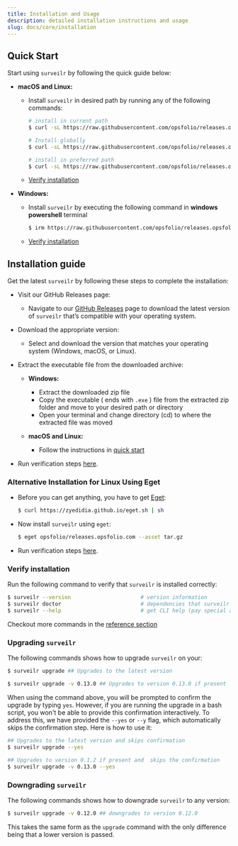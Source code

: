 ```yaml
---
title: Installation and Usage
description: detailed installation instructions and usage
slug: docs/core/installation
---
```


## Quick Start

Start using `surveilr` by following the quick guide below:

- **macOS and Linux:**

  - Install `surveilr` in desired path by running any of the following commands:

    ```bash
    # install in current path
    $ curl -sL https://raw.githubusercontent.com/opsfolio/releases.opsfolio.com/main/surveilr/install.sh | sh

    # Install globally
    $ curl -sL https://raw.githubusercontent.com/opsfolio/releases.opsfolio.com/main/surveilr/install.sh |      SURVEILR_HOME="$HOME/bin" sh

    # install in preferred path
    $ curl -sL https://raw.githubusercontent.com/opsfolio/releases.opsfolio.com/main/surveilr/install.sh | SURVEILR_HOME="/path/to/directory" sh
    ```

  - [Verify installation](/docs/core/installation#verify-installation)

- **Windows:**

  - Install `surveilr` by executing the following command in **windows powershell** terminal

    ```bash
    $ irm https://raw.githubusercontent.com/opsfolio/releases.opsfolio.com/refs/heads/main/surveilr/install.ps1 | iex
    ```

  - [Verify installation](/docs/core/installation#verify-installation)

## Installation guide

Get the latest `surveilr` by following these steps to complete the installation:

- Visit our GitHub Releases page:

   - Navigate to our [GitHub Releases](https://github.com/opsfolio/releases.opsfolio.com/releases) page to download the latest version of `surveilr` that’s compatible with your operating system.

-  Download the appropriate version:

   - Select and download the version that matches your operating system (Windows, macOS, or Linux).

- Extract the executable file from the downloaded archive:

   - **Windows:**

     - Extract the downloaded zip file
     - Copy the executable ( ends with `.exe` ) file from the extracted zip folder and move to your desired path or directory
     - Open your terminal and change directory (cd) to where the extracted file was moved

   - **macOS and Linux:**
     - Follow the instructions in [quick start](/docs/core/installation#quick-start)

- Run verification steps [here](/docs/core/installation#verify-installation).


### Alternative Installation for Linux Using Eget

- Before you can get anything, you have to get [Eget](https://github.com/zyedidia/eget):

   ```bash
   $ curl https://zyedidia.github.io/eget.sh | sh
   ```

- Now install `surveilr` using `eget`:

   ```bash
   $ eget opsfolio/releases.opsfolio.com --asset tar.gz
   ```

- Run verification steps [here](/docs/core/installation#verify-installation).

### Verify installation

Run the following command to verify that `surveilr` is installed correctly:

```bash
$ surveilr --version                      # version information
$ surveilr doctor                         # dependencies that surveilr uses
$ surveilr --help                         # get CLI help (pay special attention to ENV var names)
```

Checkout more commands in the [reference section](/docs/core/cli/cli-commands)


### Upgrading `surveilr`

The following commands shows how to upgrade `surveilr` on your:

```bash
$ surveilr upgrade ## Upgrades to the latest version

$ surveilr upgrade -v 0.13.0 ## Upgrades to version 0.13.0 if present
```

When using the command above, you will be prompted to confirm the upgrade by typing `yes`. However, if you are running the upgrade in a bash script, you won't be able to provide this confirmation interactively. To address this, we have provided the `--yes` or `--y` flag, which automatically skips the confirmation step. Here is how to use it:

```bash
## Upgrades to the latest version and skips confirmation
$ surveilr upgrade --yes

## Upgrades to version 0.1.2 if present and  skips the confirmation
$ surveilr upgrade -v 0.13.0 --yes
```

### Downgrading `surveilr`

The following commands shows how to downgrade `surveilr` to any version:

```bash
$ surveilr upgrade -v 0.12.0 ## downgrades to version 0.12.0
```
This takes the same form as the `upgrade` command with the only difference being that a lower version is passed.